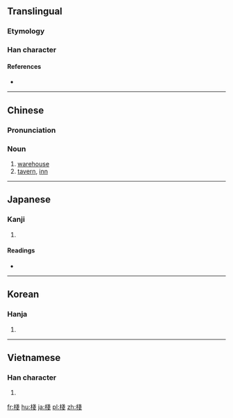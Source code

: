 ==Translingual==
{{Han simplified forms|棧|桟|栈}}

===Etymology===
{{Han compound|木|戔|c1=s|c2=p|t1=wood|ls=psc}}

===Han character===
{{Han char|rn=75|rad=木|as=08|sn=12|four=43953|canj=DII|ids=⿰木戔}}

====References====
* {{Han ref|kx=0533.240|dkj=14963|dj=0921.210|hdz=21229.080|uh=68E7|ud=26855|bh=B4CC|bd=46284}}

----

==Chinese==
{{zh-forms|s=栈}}

===Pronunciation===
{{zh-pron
|m=zhàn
|c=zaan6,zaan2
|mc=y
|oc=y
|ma=
|cat=n
}}

===Noun===
{{zh-noun}}

# [[warehouse]]
# [[tavern]], [[inn]]

----

==Japanese==

===Kanji===
{{ja-kanji|grade=|rs=木08}}

# {{defn|lang=ja|sort=木08}}

====Readings====
* {{ja-readings|on=[[さん]] (san), [[せん]] (sen)|kun=[[かけはし]] (kakehashi), [[たな]] (tana)}}

----

==Korean==

===Hanja===
{{ko-hanja|hangeul=[[잔]], [[전]]|eumhun=|rv=jan, jeon|mr=chan, chŏn|y=can, cen}}

# {{defn|lang=ko|sort=木08}}

----

==Vietnamese==

===Han character===
{{vi-hantu|[[sàn]], [[sến]], [[sán]], [[sạn]], [[xiễn]], [[trăn]], [[chăn]]|rs=木08}}

# {{defn|lang=vi|sort=木08}}

[[fr:棧]]
[[hu:棧]]
[[ja:棧]]
[[pl:棧]]
[[zh:棧]]